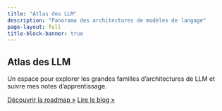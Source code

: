```yaml
---
title: "Atlas des LLM"
description: "Panorama des architectures de modèles de langage"
page-layout: full
title-block-banner: true
---
```


::: {.hero}
# Atlas des LLM

Un espace pour explorer les grandes familles d’architectures de LLM et suivre mes notes d’apprentissage.

[Découvrir la roadmap »](roadmap/index.qmd){.btn .btn-primary}
[Lire le blog »](blog/index.qmd){.btn .btn-secondary}
:::

